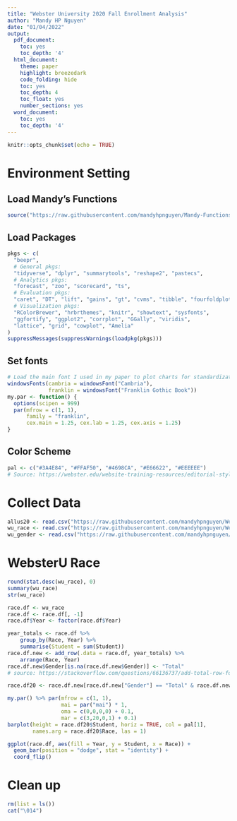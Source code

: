 ```yaml
---
title: "Webster University 2020 Fall Enrollment Analysis"
author: "Mandy HP Nguyen"
date: "01/04/2022"
output:
  pdf_document:
    toc: yes
    toc_depth: '4'
  html_document:
    theme: paper
    highlight: breezedark
    code_folding: hide
    toc: yes
    toc_depth: 4
    toc_float: yes
    number_sections: yes
  word_document:
    toc: yes
    toc_depth: '4'
---
```


```r
knitr::opts_chunk$set(echo = TRUE)
```

# Environment Setting

## Load Mandy's Functions

```r
source("https://raw.githubusercontent.com/mandyhpnguyen/Mandy-Functions/main/M.R-Funcs/general.R")
```

## Load Packages

```r
pkgs <- c(
  "beepr",
  # General pkgs:
  "tidyverse", "dplyr", "summarytools", "reshape2", "pastecs",
  # Analytics pkgs:
  "forecast", "zoo", "scorecard", "ts",
  # Evaluation pkgs:
  "caret", "DT", "lift", "gains", "gt", "cvms", "tibble", "fourfoldplot",
  # Visualization pkgs:
  "RColorBrewer", "hrbrthemes", "knitr", "showtext", "sysfonts",
  "ggfortify", "ggplot2", "corrplot", "GGally", "viridis",
  "lattice", "grid", "cowplot", "Amelia"
)
suppressMessages(suppressWarnings(loadpkg(pkgs)))
```

## Set fonts

```r
# Load the main font I used in my paper to plot charts for standardization
windowsFonts(cambria = windowsFont("Cambria"),
             franklin = windowsFont("Franklin Gothic Book"))
my.par <- function() {
  options(scipen = 999)
  par(mfrow = c(1, 1),
      family = "franklin", 
      cex.main = 1.25, cex.lab = 1.25, cex.axis = 1.25)
}
```

## Color Scheme

```r
pal <- c("#3A4E84", "#FFAF50", "#4698CA", "#E66622", "#EEEEEE")
# Source: https://webster.edu/website-training-resources/editorial-style-color-palette.php
```

# Collect Data

```r
allus20 <- read.csv("https://raw.githubusercontent.com/mandyhpnguyen/Webster-University_Fall-2020_Enrollment_Analysis/main/Data/Final_All_School_US_2020/2020_US_Institutions_data.csv")
wu_race <- read.csv("https://raw.githubusercontent.com/mandyhpnguyen/Webster-University_Fall-2020_Enrollment_Analysis/c24ea4275e71587c9ecbb0a07a9843ae561bbcf4/Data/Final_WU_Race_2016-2020/WU_20_Race_data.csv")
wu_gender <- read.csv("https://raw.githubusercontent.com/mandyhpnguyen/Webster-University_Fall-2020_Enrollment_Analysis/main/Data/Final_WU_Gender_2016-2020/WU_20_Gender_data.csv")
```

# WebsterU Race

```r
round(stat.desc(wu_race), 0)
summary(wu_race)
str(wu_race)
```

```r
race.df <- wu_race
race.df <- race.df[, -1]
race.df$Year <- factor(race.df$Year)
```

```r
year_totals <- race.df %>%
    group_by(Race, Year) %>%
    summarise(Student = sum(Student))
race.df.new <- add_row(.data = race.df, year_totals) %>%
    arrange(Race, Year)
race.df.new$Gender[is.na(race.df.new$Gender)] <- "Total"
# source: https://stackoverflow.com/questions/66136737/add-total-row-for-each-group-in-a-column-in-df
```


```r
race.df20 <- race.df.new[race.df.new["Gender"] == "Total" & race.df.new["Year"] == "2020", c(1,4)] %>% arrange(Student)
```

```r
my.par() %>% par(mfrow = c(1, 1),
                 mai = par("mai") * 1,
                 oma = c(0,0,0,0) + 0.1,
                 mar = c(3,20,0,1) + 0.1)
barplot(height = race.df20$Student, horiz = TRUE, col = pal[1],
        names.arg = race.df20$Race, las = 1)
```

```r
ggplot(race.df, aes(fill = Year, y = Student, x = Race)) + 
  geom_bar(position = "dodge", stat = "identity") +
  coord_flip()
```



# Clean up

```r
rm(list = ls())
cat("\014")
```